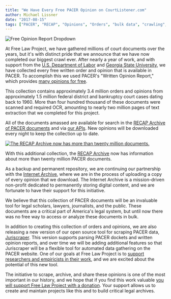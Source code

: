 ```yaml
---
title: "We Have Every Free PACER Opinion on CourtListener.com"
author: Michael Lissner
date: "2017-08-15"
tags: ["PACER", "RECAP", "Opinions", "Orders", "bulk data", "crawling", "CourtListener"]
---
```


<div className="right-image">
    <img src="/images/free-opinion-dropdown.png"
         alt="Free Opinion Report Dropdown"
         className="img-responsive border"/>
</div>


At Free Law Project, we have gathered millions of court documents over the years, but it's with distinct pride that we announce that we have now completed our biggest crawl ever. After nearly a year of work, and with support from the [U.S. Department of Labor][dol] and [Georgia State University][gsu], we have collected every free written order and opinion that is available in PACER. To accomplish this we used PACER's "Written Opinion Report," which provides [many opinions for free][free].

This collection contains approximately 3.4 million orders and opinions from approximately 1.5 million federal district and bankruptcy court cases dating back to 1960. More than four hundred thousand of these documents were scanned and required OCR, amounting to nearly two million pages of text extraction that we completed for this project.

All of the documents amassed are available for search in the [RECAP Archive of PACER documents][ra] and via [our APIs][api]. New opinions will be downloaded every night to keep the collection up to date.

<div className="left-image">
    <a href="https://www.courtlistener.com/?type=r&q=&order_by=score+desc">
        <img src="/images/twenty-million-docs-in-recap.png"
             alt="The RECAP Archive now has more than twenty million documents."
             className="img-responsive border"/>
    </a>
    <p className="caption">With this additional collection, the <a href="https://www.courtlistener.com/recap/">RECAP Archive</a> now has information about more than twenty million PACER documents.</p>
</div>
<div className="clearfix"></div>

As a backup and permanent repository, we are continuing our partnership with the [Internet Archive][ia], where we are in the process of uploading a copy of every opinion that we download. The Internet Archive is a mission-driven non-profit dedicated to permanently storing digital content, and we are fortunate to have their support for this initiative.

We believe that this collection of PACER documents will be an invaluable tool for legal scholars, lawyers, journalists, and the public. These documents are a critical part of America's legal system, but until now there was no free way to access or analyze these documents in bulk.

In addition to creating this collection of orders and opinions, we are also releasing a new version of our open source tool for scraping PACER data, [Juriscraper][js]. This version supports parsing PACER dockets and written opinion reports, and over time we will be adding additional features so that Juriscraper will be a flexible tool for automated data gathering on the PACER website. One of our goals at Free Law Project is to [support researchers and empiricists in their work][cs], and we are excited about the potential of this new tool.

The initiative to scrape, archive, and share these opinions is one of the most important in our history, and we hope that if you find this work valuable [you will support Free Law Project with a donation][donate]. Your support allows us to create and maintain projects like this and to build critical legal archives.


[ra]: https://www.courtlistener.com/recap/
[api]: https://www.courtlistener.com/help/api/

[announce]: /2017/03/27/why-downloading-all-free-pacer/

[dol]: https://www.dol.gov/newsroom/releases/oasp/oasp20170112

[gsu]: /2017/02/15/dol-grant/

[ia]: https://archive.org

[donate]: /donate/

[free]: /2017/04/13/pacer-fee-history/#opinions-made-free

[js]: /open-source-tools#juriscraper
[cs]: /data-consulting/


[//]: # (RECAPDocument.objects.filter&#40;is_free_on_pacer=True&#41;.order_by&#40;&#41;.count&#40;&#41;)
[//]: # (3437674)
[//]: # (Docket.objects.filter&#40;docket_entries__recap_documents__is_free_on_pacer=True&#41;.distinct&#40;&#41;.count&#40;&#41;)
[//]: # (1520836)
[//]: # (RECAPDocument.objects.filter&#40;is_free_on_pacer=True, ocr_status=RECAPDocument.OCR_COMPLETE&#41;.order_by&#40;&#41;.count&#40;&#41;)
[//]: # (417479)
[//]: # (RECAPDocument.objects.filter&#40;is_free_on_pacer=True, ocr_status=RECAPDocument.OCR_COMPLETE&#41;.order_by&#40;&#41;.aggregate&#40;Sum&#40;'page_count'&#41;&#41;)
[//]: # ({'page_count__sum': 1989332})
[//]: # (first = RECAPDocument.objects.filter&#40;is_free_on_pacer=True&#41;.earliest&#40;'docket_entry__date_filed'&#41;)
[//]: # (first.docket_entry.date_filed)
[//]: # (datetime.date&#40;1960, 4, 29&#41;)
